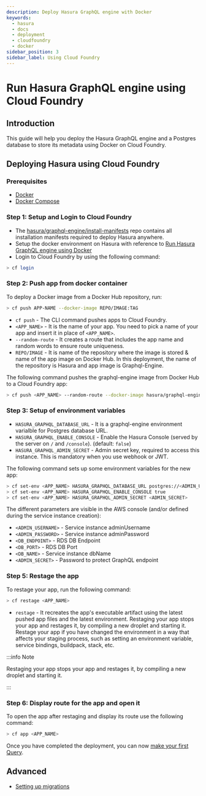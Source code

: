 ```yaml
---
description: Deploy Hasura GraphQL engine with Docker
keywords:
  - hasura
  - docs
  - deployment
  - cloudfoundry
  - docker
sidebar_position: 3
sidebar_label: Using Cloud Foundry
---
```



# Run Hasura GraphQL engine using Cloud Foundry

## Introduction
This guide will help you deploy the Hasura GraphQL engine and a Postgres
database to store its metadata using Docker on Cloud Foundry.

## Deploying Hasura using Cloud Foundry

### Prerequisites

-   [Docker](https://docs.docker.com/install/)
-   [Docker Compose](https://docs.docker.com/compose/install/)

### Step 1: Setup and Login to Cloud Foundry

- The [hasura/graphql-engine/install-manifests](https://github.com/hasura/graphql-engine/tree/stable/install-manifests)
repo contains all installation manifests required to deploy Hasura anywhere. 
- Setup the docker environment on Hasura with reference to [Run Hasura GraphQL engine using Docker](https://hasura.io/docs/latest/deployment/deployment-guides/docker/)
- Login to Cloud Foundry by using the following command:

```bash
> cf login
```

### Step 2: Push app from docker container

To deploy a Docker image from a Docker Hub repository, run:

```bash
> cf push APP-NAME --docker-image REPO/IMAGE:TAG
```

- `cf push` - The CLI command pushes apps to Cloud Foundry.
- `<APP_NAME>` - It is the name of your app. You need to pick a name of your app and insert it in place of `<APP_NAME>`.
- `--random-route` - It creates a route that includes the app name and random words to ensure route uniqueness.
- `REPO/IMAGE` - It is name of the repository where the image is stored & name of the app image on Docker Hub. In this deployment, the name of the repository is Hasura and app image is Graphql-Engine. 

The following command pushes the graphql-engine image from Docker Hub to a Cloud Foundry app:

```bash
> cf push <APP_NAME> --random-route --docker-image hasura/graphql-engine --no-start
```

### Step 3: Setup of environment variables

- `HASURA_GRAPHQL_DATABASE_URL` - It is a graphql-engine environment varialble for Postgres database URL.
- `HASURA_GRAPHQL_ENABLE_CONSOLE` - Enable the Hasura Console (served by the server on `/` and `/console`). (default: `false`)
- `HASURA_GRAPHQL_ADMIN_SECRET` - Admin secret key, required to access this instance. This is mandatory when you use webhook or JWT.

The following command sets up some environment variables for the new app:

```bash
> cf set-env <APP_NAME> HASURA_GRAPHQL_DATABASE_URL postgres://<ADMIN_USERNAME>:<ADMIN_PASSWORD>@<DB_ENDPOINT>:<DB_PORT>/<DB_NAME>
> cf set-env <APP_NAME> HASURA_GRAPHQL_ENABLE_CONSOLE true
> cf set-env <APP_NAME> HASURA_GRAPHQL_ADMIN_SECRET <ADMIN_SECRET>
```

The different parameters are visible in the AWS console (and/or defined during the service instance creation):

- `<ADMIN_USERNAME>` -  Service instance adminUsername
- `<ADMIN_PASSWORD>` - Service instance adminPassword
- `<DB_ENDPOINT>` - RDS DB Endpoint
- `<DB_PORT>` - RDS DB Port
- `<DB_NAME>` - Service instance dbName
- `<ADMIN_SECRET>` - Password to protect GraphQL endpoint

### Step 5: Restage the app

To restage your app, run the following command:

```bash
> cf restage <APP_NAME>
```

- `restage` - It recreates the app's executable artifact using the latest pushed app files and the latest environment. Restaging your app stops your app and restages it, by compiling a new droplet and starting it. Restage your app if you have changed the environment in a way that affects your staging process, such as setting an environment variable, service bindings, buildpack, stack, etc.

:::info Note

Restaging your app stops your app and restages it, by compiling a new droplet and starting it.

:::

### Step 6: Display route for the app and open it

To open the app after restaging and display its route use the following command:

```bash
> cf app <APP_NAME>
```

Once you have completed the deployment, you can now [make your first Query](https://hasura.io/docs/latest/queries/index/).

## Advanced

-   [Setting up migrations](/migrations-metadata-seeds/migrations-metadata-setup.mdx)



